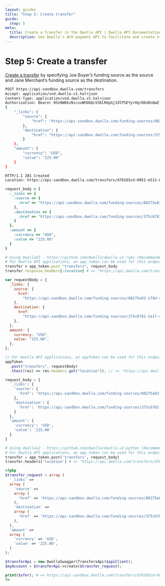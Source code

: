 ```yaml
---
layout: guides
title: "Step 5: Create transfer"
guide:
  step: 5
meta:
  title: Create a transfer in the Dwolla API | Dwolla API Documentation
  description: Use Dwolla's ACH payment API to facilitate and create transfers within your application or platform. Use a single API call to create a payment transfer.
---
```


# Step 5: Create a transfer

[Create a transfer](https://docs.dwolla.com/#transfers) by specifying Joe Buyer’s funding source as the source and Jane Merchant’s funding source as the destination.

```bash
POST https://api-sandbox.dwolla.com/transfers
Accept: application/vnd.dwolla.v1.hal+json
Content-Type: application/vnd.dwolla.v1.hal+json
Authorization: Bearer 0Sn0W6kzNicvoWhDbQcVSKLRUpGjIdlPSEYyrHqrDDoRnQwE7Q
{
    "_links": {
        "source": {
            "href": "https://api-sandbox.dwolla.com/funding-sources/80275e83-1f9d-4bf7-8816-2ddcd5ffc197"
        },
        "destination": {
            "href": "https://api-sandbox.dwolla.com/funding-sources/375c6781-2a17-476c-84f7-db7d2f6ffb31"
        }
    },
    "amount": {
        "currency": "USD",
        "value": "225.00"
    }
}

HTTP/1.1 201 Created
Location: https://api-sandbox.dwolla.com/transfers/d76265cd-0951-e511-80da-0aa34a9b2388
```

```ruby
request_body = {
  :_links => {
    :source => {
      :href => "https://api-sandbox.dwolla.com/funding-sources/80275e83-1f9d-4bf7-8816-2ddcd5ffc197"
    },
    :destination => {
      :href => "https://api-sandbox.dwolla.com/funding-sources/375c6781-2a17-476c-84f7-db7d2f6ffb31"
    }
  },
  :amount => {
    :currency => "USD",
    :value => "225.00"
  }
}

# Using DwollaV2 - https://github.com/Dwolla/dwolla-v2-ruby (Recommended)
# For Dwolla API applications, an app_token can be used for this endpoint. (https://docs.dwolla.com/#application-authorization)
transfer = app_token.post "transfers", request_body
transfer.response_headers[:location] # => "https://api.dwolla.com/transfers/d76265cd-0951-e511-80da-0aa34a9b2388"
```

```javascript
var requestBody = {
  _links: {
    source: {
      href:
        "https://api-sandbox.dwolla.com/funding-sources/80275e83-1f9d-4bf7-8816-2ddcd5ffc197",
    },
    destination: {
      href:
        "https://api-sandbox.dwolla.com/funding-sources/375c6781-2a17-476c-84f7-db7d2f6ffb31",
    },
  },
  amount: {
    currency: "USD",
    value: "225.00",
  },
};

// For Dwolla API applications, an appToken can be used for this endpoint. (https://docs.dwolla.com/#application-authorization)
appToken
  .post("transfers", requestBody)
  .then((res) => res.headers.get("location")); // => 'https://api.dwolla.com/transfers/d76265cd-0951-e511-80da-0aa34a9b2388'
```

```python
request_body = {
  '_links': {
    'source': {
      'href': 'https://api-sandbox.dwolla.com/funding-sources/80275e83-1f9d-4bf7-8816-2ddcd5ffc197'
    },
    'destination': {
      'href': 'https://api-sandbox.dwolla.com/funding-sources/375c6781-2a17-476c-84f7-db7d2f6ffb31'
    }
  },
  'amount': {
    'currency': 'USD',
    'value': '225.00'
  }
}

# Using dwollav2 - https://github.com/Dwolla/dwolla-v2-python (Recommended)
# For Dwolla API applications, an app_token can be used for this endpoint. (https://docs.dwolla.com/#application-authorization)
transfer = app_token.post('transfers', request_body)
transfer.headers['location'] # => 'https://api.dwolla.com/transfers/d76265cd-0951-e511-80da-0aa34a9b2388'
```

```php
<?php
$transfer_request = array (
  '_links' =>
  array (
    'source' =>
    array (
      'href' => 'https://api-sandbox.dwolla.com/funding-sources/80275e83-1f9d-4bf7-8816-2ddcd5ffc197',
    ),
    'destination' =>
    array (
      'href' => 'https://api-sandbox.dwolla.com/funding-sources/375c6781-2a17-476c-84f7-db7d2f6ffb31',
    ),
  ),
  'amount' =>
  array (
    'currency' => 'USD',
    'value' => '225.00',
  )
);

$transferApi = new DwollaSwagger\TransfersApi($apiClient);
$myAccount = $transferApi->create($transfer_request);

print($xfer); # => https://api-sandbox.dwolla.com/transfers/d76265cd-0951-e511-80da-0aa34a9b2388
?>
```
